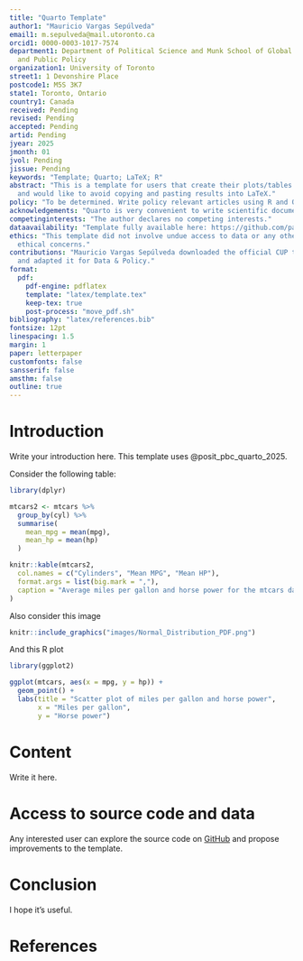 ```yaml
---
title: "Quarto Template"
author1: "Mauricio Vargas Sepúlveda"
email1: m.sepulveda@mail.utoronto.ca
orcid1: 0000-0003-1017-7574
department1: Department of Political Science and Munk School of Global Affairs
  and Public Policy
organization1: University of Toronto
street1: 1 Devonshire Place
postcode1: M5S 3K7
state1: Toronto, Ontario
country1: Canada
received: Pending
revised: Pending
accepted: Pending
artid: Pending
jyear: 2025
jmonth: 01
jvol: Pending
jissue: Pending
keywords: "Template; Quarto; LaTeX; R"
abstract: "This is a template for users that create their plots/tables with R
  and would like to avoid copying and pasting results into LaTeX."
policy: "To be determined. Write policy relevant articles using R and Quarto."
acknowledgements: "Quarto is very convenient to write scientific documents."
competinginterests: "The author declares no competing interests."
dataavailability: "Template fully available here: https://github.com/pachadotdev/data-and-policy-quarto-template"
ethics: "This template did not involve undue access to data or any other
  ethical concerns."
contributions: "Mauricio Vargas Sepúlveda downloaded the official CUP template
  and adapted it for Data & Policy."
format:
  pdf:
    pdf-engine: pdflatex
    template: "latex/template.tex"
    keep-tex: true
    post-process: "move_pdf.sh"
bibliography: "latex/references.bib"
fontsize: 12pt
linespacing: 1.5
margin: 1
paper: letterpaper
customfonts: false
sansserif: false
amsthm: false
outline: true
---
```


# Introduction

Write your introduction here. This template uses @posit_pbc_quarto_2025.

Consider the following table:

```r
library(dplyr)

mtcars2 <- mtcars %>%
  group_by(cyl) %>%
  summarise(
    mean_mpg = mean(mpg),
    mean_hp = mean(hp)
  )

knitr::kable(mtcars2,
  col.names = c("Cylinders", "Mean MPG", "Mean HP"),
  format.args = list(big.mark = ","),
  caption = "Average miles per gallon and horse power for the mtcars dataset."
)
```

Also consider this image
```r
knitr::include_graphics("images/Normal_Distribution_PDF.png")
```

And this R plot
```r
library(ggplot2)

ggplot(mtcars, aes(x = mpg, y = hp)) +
  geom_point() +
  labs(title = "Scatter plot of miles per gallon and horse power",
       x = "Miles per gallon",
       y = "Horse power")
```

# Content

Write it here.

# Access to source code and data

Any interested user can explore the source code on
[GitHub](https://github.com/pachadotdev/data-and-policy-quarto-template) and
propose improvements to the template.

# Conclusion

I hope it's useful.

# References
